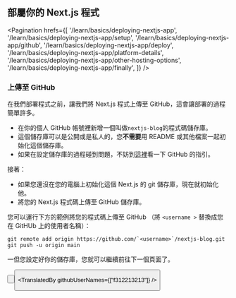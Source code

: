 
## 部屬你的 Next.js 程式
<Pagination
    hrefs={[
      '/learn/basics/deploying-nextjs-app',
      '/learn/basics/deploying-nextjs-app/setup',
      '/learn/basics/deploying-nextjs-app/github',
      '/learn/basics/deploying-nextjs-app/deploy',
      '/learn/basics/deploying-nextjs-app/platform-details',
      '/learn/basics/deploying-nextjs-app/other-hosting-options',
      '/learn/basics/deploying-nextjs-app/finally',
    ]}
/>

### 上傳至 GitHub

在我們部署程式之前，讓我們將 Next.js 程式上傳至 GitHub，這會讓部署的過程簡單許多。

- 在你的個人 GitHub 帳號裡新增一個叫做`nextjs-blog`的程式碼儲存庫。
- 這個儲存庫可以是公開或是私人的，您**不需要**用 README 或其他檔案一起初始化這個儲存庫。
- 如果在設定儲存庫的過程碰到問題，不妨到[這裡](https://help.github.com/en/github/getting-started-with-github/create-a-repo)看一下 GitHub 的指引。

接著：

- 如果您還沒在您的電腦上初始化這個 Next.js 的 git 儲存庫，現在就初始化他。
- 將您的 Next.js 程式碼上傳至 GitHub 儲存庫。

您可以運行下方的範例將您的程式碼上傳至 GitHub （將 `<username >` 替換成您在 GitHUb 上的使用者名稱）：

```shell
git remote add origin https://github.com/`<username>`/nextjs-blog.git
git push -u origin main
```

一但您設定好你的儲存庫，您就可以繼續前往下一個頁面了。

<Button
    content="← 返回上一頁"
    url="/learn/basics/deploying-nextjs-app/setup"
    basicStyle="text-white bg-[#0070f3]"
    hoverStyle="hover:opacity-90"
/>

<Button
    content="前往下一頁 →"
    url="/learn/basics/deploying-nextjs-app/deploy"
    basicStyle="text-white bg-[#0070f3]"
    hoverStyle="hover:opacity-90"
/>

<TranslatedBy githubUserNames={["f312213213"]} />
